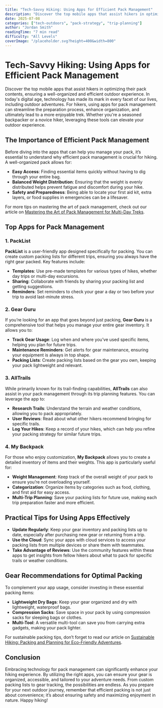 ```yaml
---
title: "Tech-Savvy Hiking: Using Apps for Efficient Pack Management"
description: "Discover the top mobile apps that assist hikers in optimizing their pack contents, ensuring a well-organized and efficient outdoor experience."
date: 2025-07-08
categories: ["tech-outdoors", "pack-strategy", "trip-planning"]
author: "Jordan Smith"
readingTime: "7 min read"
difficulty: "All Levels"
coverImage: "/placeholder.svg?height=400&width=800"
---
```


# Tech-Savvy Hiking: Using Apps for Efficient Pack Management

Discover the top mobile apps that assist hikers in optimizing their pack contents, ensuring a well-organized and efficient outdoor experience. In today's digital age, technology has made its mark in every facet of our lives, including outdoor adventures. For hikers, using apps for pack management can streamline the preparation process, enhance organization, and ultimately lead to a more enjoyable trek. Whether you're a seasoned backpacker or a novice hiker, leveraging these tools can elevate your outdoor experience.

## The Importance of Efficient Pack Management

Before diving into the apps that can help you manage your pack, it’s essential to understand why efficient pack management is crucial for hiking. A well-organized pack allows for:

- **Easy Access**: Finding essential items quickly without having to dig through your entire bag.
- **Balanced Weight Distribution**: Ensuring that the weight is evenly distributed helps prevent fatigue and discomfort during your hike.
- **Safety and Preparedness**: Being able to locate your first aid kit, extra layers, or food supplies in emergencies can be a lifesaver.

For more tips on mastering the art of pack management, check out our article on [Mastering the Art of Pack Management for Multi-Day Treks](#).

## Top Apps for Pack Management

### 1. PackList

**PackList** is a user-friendly app designed specifically for packing. You can create custom packing lists for different trips, ensuring you always have the right gear packed. Key features include:

- **Templates**: Use pre-made templates for various types of hikes, whether day trips or multi-day excursions.
- **Sharing**: Collaborate with friends by sharing your packing list and getting suggestions.
- **Reminders**: Set reminders to check your gear a day or two before your trip to avoid last-minute stress.

### 2. Gear Guru

If you’re looking for an app that goes beyond just packing, **Gear Guru** is a comprehensive tool that helps you manage your entire gear inventory. It allows you to:

- **Track Gear Usage**: Log when and where you’ve used specific items, helping you plan for future trips.
- **Maintenance Reminders**: Get alerts for gear maintenance, ensuring your equipment is always in top shape.
- **Packing Lists**: Create packing lists based on the gear you own, keeping your pack lightweight and relevant.

### 3. AllTrails

While primarily known for its trail-finding capabilities, **AllTrails** can also assist in your pack management through its trip planning features. You can leverage the app to:

- **Research Trails**: Understand the terrain and weather conditions, allowing you to pack appropriately.
- **User Reviews**: Read about what other hikers recommend bringing for specific trails.
- **Log Your Hikes**: Keep a record of your hikes, which can help you refine your packing strategy for similar future trips.

### 4. My Backpack

For those who enjoy customization, **My Backpack** allows you to create a detailed inventory of items and their weights. This app is particularly useful for:

- **Weight Management**: Keep track of the overall weight of your pack to ensure you’re not overloading yourself.
- **Categorization**: Organize items by categories such as food, clothing, and first aid for easy access.
- **Multi-Trip Planning**: Save your packing lists for future use, making each trip preparation faster and more efficient.

## Practical Tips for Using Apps Effectively

- **Update Regularly**: Keep your gear inventory and packing lists up to date, especially after purchasing new gear or returning from a trip.
- **Use the Cloud**: Sync your apps with cloud services to access your packing lists from multiple devices or share them with teammates.
- **Take Advantage of Reviews**: Use the community features within these apps to get insights from fellow hikers about what to pack for specific trails or weather conditions.

## Gear Recommendations for Optimal Packing

To complement your app usage, consider investing in these essential packing items:

- **Lightweight Dry Bags**: Keep your gear organized and dry with lightweight, waterproof bags.
- **Compression Sacks**: Save space in your pack by using compression sacks for sleeping bags or clothes.
- **Multi-Tool**: A versatile multi-tool can save you from carrying extra gadgets, making your pack lighter.

For sustainable packing tips, don’t forget to read our article on [Sustainable Hiking: Packing and Planning for Eco-Friendly Adventures](#).

## Conclusion

Embracing technology for pack management can significantly enhance your hiking experience. By utilizing the right apps, you can ensure your gear is organized, accessible, and tailored to your adventure needs. From custom packing lists to gear tracking, the possibilities are endless. As you prepare for your next outdoor journey, remember that efficient packing is not just about convenience; it’s about ensuring safety and maximizing enjoyment in nature. Happy hiking!